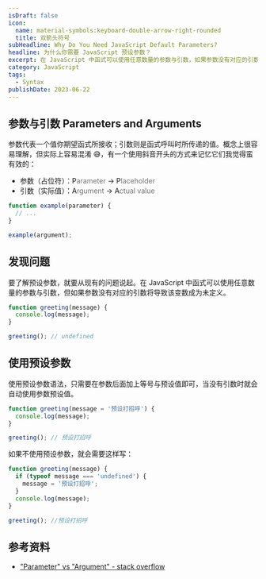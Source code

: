 ```yaml
---
isDraft: false
icon:
  name: material-symbols:keyboard-double-arrow-right-rounded
  title: 双箭头符号
subHeadline: Why Do You Need JavaScript Default Parameters?
headline: 为什么你需要 JavaScript 预设参数？
excerpt: 在 JavaScript 中函式可以使用任意数量的参数与引数，如果参数没有对应的引数将导致该变数成为未定义，参数（占位符）代表一个值你期望函式所接收；引数（实际值）则是函式呼叫时所传递的值，让我们用预设参数来解决这个问题吧！
category: JavaScript
tags:
  - Syntax
publishDate: 2023-06-22
---
```


## 参数与引数 Parameters and Arguments

参数代表一个值你期望函式所接收；引数则是函式呼叫时所传递的值。概念上很容易理解，但实际上容易混淆 😅，有一个使用斜音开头的方式来记忆它们我觉得蛮有效的：

- 参数（占位符）：P<span style="opacity:0.6">arameter</span> → P<span style="opacity:0.6">laceholder</span>
- 引数（实际值）：A<span style="opacity:0.6">rgument</span> → A<span style="opacity:0.6">ctual value</span>

```js
function example(parameter) {
  // ...
}

example(argument);
```

## 发现问题

要了解预设参数，就要从现有的问题说起。在 JavaScript 中函式可以使用任意数量的参数与引数，但如果参数没有对应的引数将导致该变数成为未定义。

```js
function greeting(message) {
  console.log(message);
}

greeting(); // undefined
```

## 使用预设参数

使用预设参数语法，只需要在参数后面加上等号与预设值即可，当没有引数时就会自动使用参数预设值。

```js
function greeting(message = '预设打招呼') {
  console.log(message);
}

greeting(); // 预设打招呼
```

如果不使用预设参数，就会需要这样写：

```js
function greeting(message) {
  if (typeof message === 'undefined') {
    message = '预设打招呼';
  }
  console.log(message);
}

greeting(); //预设打招呼
```

## 参考资料

- ["Parameter" vs "Argument" - stack overflow](https://stackoverflow.com/questions/1788923/parameter-vs-argument/1788926#1788926)

